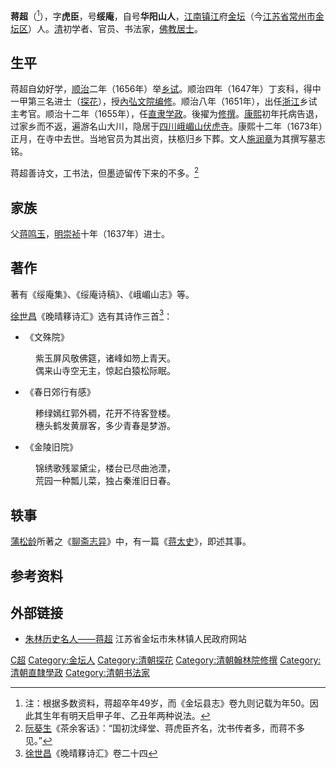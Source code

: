 {{Otheruses|other=名为华阳山人的其他人物|华阳山人}}

'''蒋超'''（{{bd|1624年||1673年|catIdx=J蒋}}<ref>注：根据多数资料，蒋超卒年49岁，而《金坛县志》卷九则记载为年50。因此其生年有明天启甲子年、乙丑年两种说法。</ref>），字'''虎臣'''，号'''绥庵'''，自号'''华阳山人'''，[[江南省|江南]][[镇江|镇江]]府[[金坛|金坛]]（今[[江苏省|江苏省]][[常州市|常州市]][[金坛区|金坛区]]）人。[[清|清]]初学者、官员、书法家，[[佛教|佛教]][[居士|居士]]。

==生平==
蒋超自幼好学，[[顺治|顺治]]二年（1656年）举[[乡试|乡试]]。顺治四年（1647年）丁亥科，得中一甲第三名进士（[[探花|探花]]），授[[內弘文院|內弘文院]][[编修|编修]]。顺治八年（1651年），出任[[浙江|浙江]]乡试主考官。顺治十二年（1655年），任[[直隶|直隶]][[学政|学政]]。後擢为[[修撰|修撰]]。[[康熙|康熙]]初年托病告退，过家乡而不返，遍游名山大川，隐居于[[四川|四川]][[峨嵋山|峨嵋山]][[伏虎寺|伏虎寺]]。康熙十二年（1673年）正月，在寺中去世。当地官员为其出资，扶柩归乡下葬。文人[[施润章|施润章]]为其撰写墓志铭。

蒋超善诗文，工书法，但墨迹留传下来的不多。<ref>[[阮葵生|阮葵生]]《茶余客话》：“国初沈绎堂、蒋虎臣齐名，沈书传者多，而蒋不多见。”</ref>

== 家族 ==
父[[蒋鸣玉|蒋鸣玉]]，[[明|明]][[崇祯|崇祯]]十年（1637年）进士。

==著作==
著有《绥庵集》、《绥庵诗稿》、《峨嵋山志》等。

[[徐世昌|徐世昌]]《晚晴簃诗汇》选有其诗作三首<ref>[[徐世昌|徐世昌]]《晚晴簃诗汇》卷二十四</ref>：
*《文殊院》
:紫玉屏风敬佛筵，诸峰如笏上青天。
:偶来山寺空无主，惊起白猿松际眠。
*《春日郊行有感》
:糁绿嫣红郭外稠，花开不待客登楼。
:穗头鹤发黄扉客，多少青春是梦游。
*《金陵旧院》
:锦绣歌残翠黛尘，楼台已尽曲池湮，
:荒园一种瓢儿菜，独占秦淮旧日春。

==轶事==
[[蒲松龄|蒲松龄]]所著之《[[聊斋志异|聊斋志异]]》中，有一篇《[[s:聊齋志異/第08卷#蔣太史|蒋太史]]》，即述其事。

==参考资料==
{{reflist}}

==外部链接==
*[https://web.archive.org/web/20101109173449/http://www.jinzhu.gov.cn/Article.asp?NewsID=494 朱林历史名人——蒋超] 江苏省金坛市朱林镇人民政府网站

{{順治四年丁亥科殿試金榜}}

{{Authority control}}

{{DEFAULTSORT:Jiang蔣}}
[[Category:蔣姓|C超]]
[[Category:金坛人|Category:金坛人]]
[[Category:清朝探花|Category:清朝探花]]
[[Category:清朝翰林院修撰|Category:清朝翰林院修撰]]
[[Category:清朝直隸學政|Category:清朝直隸學政]]
[[Category:清朝书法家|Category:清朝书法家]]